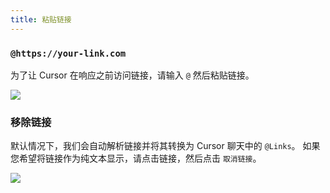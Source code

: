 ---
title: 粘贴链接
---

### `@https://your-link.com`

为了让 Cursor 在响应之前访问链接，请输入 `@` 然后粘贴链接。

<Frame>
  <img src="/images/context/@link.png" />
</Frame>

### 移除链接

默认情况下，我们会自动解析链接并将其转换为 Cursor 聊天中的 `@Links`。
如果您希望将链接作为纯文本显示，请点击链接，然后点击 `取消链接`。

<Frame>
  <img src="/images/context/@link-unlink.png" />
</Frame>
